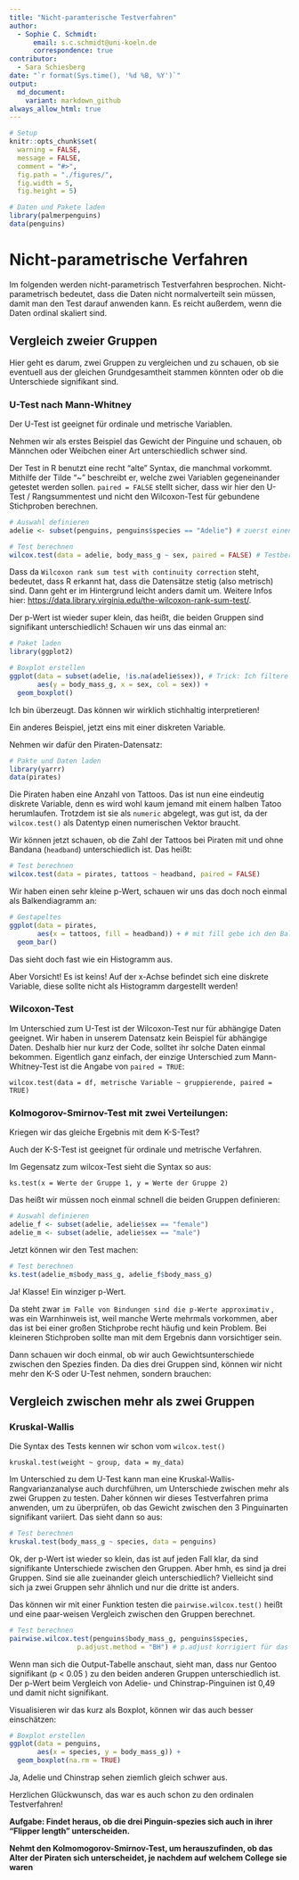 ```yaml
---
title: "Nicht-paramterische Testverfahren"
author:
  - Sophie C. Schmidt:
      email: s.c.schmidt@uni-koeln.de
      correspondence: true
contributor: 
  - Sara Schiesberg
date: "`r format(Sys.time(), '%d %B, %Y')`"
output:
  md_document:
    variant: markdown_github
always_allow_html: true
---
```


```r
# Setup
knitr::opts_chunk$set(
  warning = FALSE,
  message = FALSE,
  comment = "#>",
  fig.path = "./figures/",
  fig.width = 5, 
  fig.height = 5)

# Daten und Pakete laden
library(palmerpenguins)
data(penguins)
```

# Nicht-parametrische Verfahren

Im folgenden werden nicht-parametrisch Testverfahren besprochen. Nicht-parametrisch bedeutet, dass die Daten nicht normalverteilt sein müssen, damit man den Test darauf anwenden kann. Es reicht außerdem, wenn die Daten ordinal skaliert sind.

## Vergleich zweier Gruppen

Hier geht es darum, zwei Gruppen zu vergleichen und zu schauen, ob sie eventuell aus der gleichen Grundgesamtheit stammen könnten oder ob die Unterschiede signifikant sind. 

### U-Test nach Mann-Whitney

Der U-Test ist geeignet für ordinale und metrische Variablen. 

Nehmen wir als erstes Beispiel das Gewicht der Pinguine und schauen, ob Männchen oder Weibchen einer Art unterschiedlich schwer sind. 

Der Test in R benutzt eine recht "alte" Syntax, die manchmal vorkommt. Mithilfe der Tilde "~" beschreibt er, welche zwei Variablen gegeneinander getestet werden sollen. `paired = FALSE` stellt sicher, dass wir hier den U-Test / Rangsummentest und nicht den Wilcoxon-Test für gebundene Stichproben berechnen.

```r
# Auswahl definieren
adelie <- subset(penguins, penguins$species == "Adelie") # zuerst einen neuen Datensatz nur mit der Art "Adelie" ersellen

# Test berechnen
wilcox.test(data = adelie, body_mass_g ~ sex, paired = FALSE) # Testberechnung: wilcox.test(data = df, ordinale od. metrische Variable ~ gruppierender Faktor, paired = FALSE)
```

Dass da `Wilcoxon rank sum test with continuity correction` steht, bedeutet, dass R erkannt hat, dass die Datensätze stetig (also metrisch) sind. Dann geht er im Hintergrund leicht anders damit um. Weitere Infos hier: <https://data.library.virginia.edu/the-wilcoxon-rank-sum-test/>. 

Der p-Wert ist wieder super klein, das heißt, die beiden Gruppen sind signifikant unterschiedlich!
Schauen wir uns das einmal an:

```r
# Paket laden
library(ggplot2)

# Boxplot erstellen
ggplot(data = subset(adelie, !is.na(adelie$sex)), # Trick: Ich filtere bei "data" alle Datensätze raus, in denen in der Spalte "sex" NA steht
       aes(y = body_mass_g, x = sex, col = sex)) +
  geom_boxplot() 
```

Ich bin überzeugt. Das können wir wirklich stichhaltig interpretieren!

Ein anderes Beispiel, jetzt eins mit einer diskreten Variable.

Nehmen wir dafür den Piraten-Datensatz:

```r
# Pakte und Daten laden
library(yarrr)
data(pirates)
```

Die Piraten haben eine Anzahl von Tattoos. Das ist nun eine eindeutig diskrete Variable, denn es wird wohl kaum jemand mit einem halben Tatoo herumlaufen. Trotzdem ist sie als `numeric` abgelegt, was gut ist, da der `wilcox.test()` als Datentyp einen numerischen Vektor braucht.

Wir können jetzt schauen, ob die Zahl der Tattoos bei Piraten mit und ohne Bandana (`headband`) unterschiedlich ist. Das heißt:

```r
# Test berechnen
wilcox.test(data = pirates, tattoos ~ headband, paired = FALSE)
```

Wir haben einen sehr kleine p-Wert, schauen wir uns das doch noch einmal als Balkendiagramm an:

```r
# Gestapeltes 
ggplot(data = pirates, 
       aes(x = tattoos, fill = headband)) + # mit fill gebe ich den Balken unterschiedliche Farben, sie werden dann "übereinander gestapelt"
  geom_bar() 
```

Das sieht doch fast wie ein Histogramm aus.

Aber Vorsicht! Es ist keins! Auf der x-Achse befindet sich eine diskrete Variable, diese sollte nicht als Histogramm dargestellt werden!

### Wilcoxon-Test

Im Unterschied zum U-Test ist der Wilcoxon-Test nur für abhängige Daten geeignet. Wir haben in unserem Datensatz kein Beispiel für abhängige Daten. Deshalb hier nur kurz der Code, solltet ihr solche Daten einmal bekommen. Eigentlich ganz einfach, der einzige Unterschied zum Mann-Whitney-Test ist die Angabe von `paired = TRUE`:

```
wilcox.test(data = df, metrische Variable ~ gruppierende, paired = TRUE)
```

### Kolmogorov-Smirnov-Test mit zwei Verteilungen:

Kriegen wir das gleiche Ergebnis mit dem K-S-Test?

Auch der K-S-Test ist geeignet für ordinale und metrische Verfahren.

Im Gegensatz zum wilcox-Test sieht die Syntax so aus:

```
ks.test(x = Werte der Gruppe 1, y = Werte der Gruppe 2)
```

Das heißt wir müssen noch einmal schnell die beiden Gruppen definieren:

```r
# Auswahl definieren
adelie_f <- subset(adelie, adelie$sex == "female")
adelie_m <- subset(adelie, adelie$sex == "male")
```

Jetzt können wir den Test machen:

```r
# Test berechnen
ks.test(adelie_m$body_mass_g, adelie_f$body_mass_g)
```

Ja! Klasse!  Ein winziger p-Wert.

Da steht zwar `im Falle von Bindungen sind die p-Werte approximativ` , was ein Warnhinweis ist, weil manche Werte mehrmals vorkommen, aber das ist bei einer großen Stichprobe recht häufig und kein Problem. Bei kleineren Stichproben sollte man mit dem Ergebnis dann vorsichtiger sein.

Dann schauen wir doch einmal, ob wir auch Gewichtsunterschiede zwischen den Spezies finden. Da dies drei Gruppen sind, können wir nicht mehr den K-S oder U-Test nehmen, sondern brauchen: 

## Vergleich zwischen mehr als zwei Gruppen

### Kruskal-Wallis

Die Syntax des Tests kennen wir schon vom `wilcox.test()`

```
kruskal.test(weight ~ group, data = my_data)
```

Im Unterschied zu dem U-Test kann man eine Kruskal-Wallis-Rangvarianzanalyse auch durchführen, um Unterschiede zwischen mehr als zwei Gruppen zu testen. Daher können wir dieses Testverfahren prima anwenden, um zu überprüfen, ob das Gewicht zwischen den 3 Pinguinarten signifikant variiert. Das sieht dann so aus:

```r
# Test berechnen
kruskal.test(body_mass_g ~ species, data = penguins)
```

Ok, der p-Wert ist wieder so klein, das ist auf jeden Fall klar, da sind signifikante Unterschiede zwischen den Gruppen. Aber hmh, es sind ja drei Gruppen. Sind sie alle zueinander gleich unterschiedlich? Vielleicht sind sich ja zwei Gruppen sehr ähnlich und nur die dritte ist anders.

Das können wir mit einer Funktion testen die `pairwise.wilcox.test()` heißt und eine paar-weisen Vergleich zwischen den Gruppen berechnet. 

```r
# Test berechnen
pairwise.wilcox.test(penguins$body_mass_g, penguins$species,
                 p.adjust.method = "BH") # p.adjust korrigiert für das Testen mit mehreren Gruppen. siehe: https://www.rdocumentation.org/packages/stats/versions/3.6.2/topics/p.adjust
```

Wenn man sich die Output-Tabelle anschaut, sieht man, dass nur Gentoo signifikant (p < 0.05 ) zu den beiden anderen Gruppen unterschiedlich ist. Der p-Wert beim Vergleich von Adelie- und Chinstrap-Pinguinen ist 0,49 und damit nicht signifikant.

Visualisieren wir das kurz als Boxplot, können wir das auch besser einschätzen:

```r
# Boxplot erstellen 
ggplot(data = penguins, 
       aes(x = species, y = body_mass_g)) +
  geom_boxplot(na.rm = TRUE)
```

Ja, Adelie und Chinstrap sehen ziemlich gleich schwer aus.

Herzlichen Glückwunsch, das war es auch schon zu den ordinalen Testverfahren!

**Aufgabe: Findet heraus, ob die drei Pinguin-spezies sich auch in ihrer "Flipper length" unterscheiden.**

**Nehmt den Kolmomogorov-Smirnov-Test, um herauszufinden, ob das Alter der Piraten sich unterscheidet, je nachdem auf welchem College sie waren**
